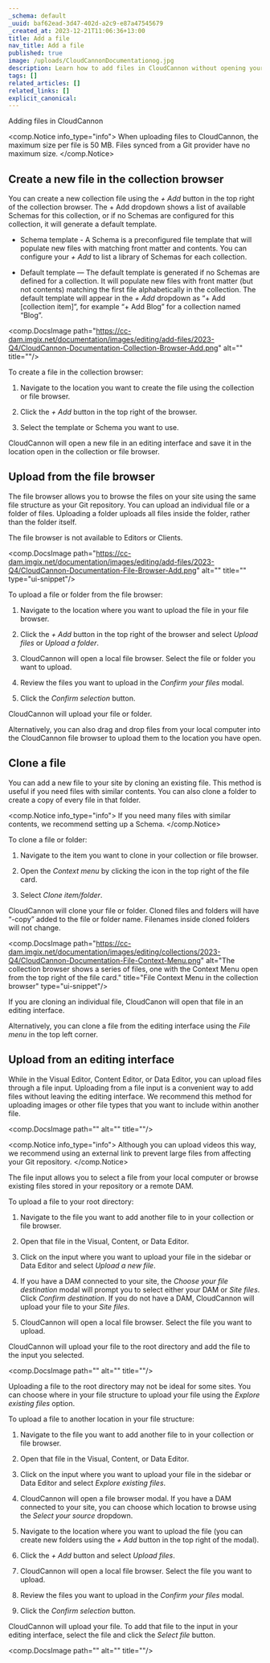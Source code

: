 ```yaml
---
_schema: default
_uuid: baf62ead-3d47-402d-a2c9-e87a47545679
_created_at: 2023-12-21T11:06:36+13:00
title: Add a file
nav_title: Add a file
published: true
image: /uploads/CloudCannonDocumentationog.jpg
description: Learn how to add files in CloudCannon without opening your Git repository.
tags: []
related_articles: []
related_links: []
explicit_canonical:
---
```

Adding files in CloudCannon

<comp.Notice info_type="info">
  When uploading files to CloudCannon, the maximum size per file is 50 MB. Files synced from a Git provider have no maximum size.
</comp.Notice>

## Create a new file in the collection browser

You can create a new collection file using the *\+ Add* button in the top right of the collection browser. The + Add dropdown shows a list of available Schemas for this collection, or if no Schemas are configured for this collection, it will generate a default template.

* Schema template - A Schema is a preconfigured file template that will populate new files with matching front matter and contents. You can configure your *\+ Add* to list a library of Schemas for each collection.

* Default template — The default template is generated if no Schemas are defined for a collection. It will populate new files with front matter (but not contents) matching the first file alphabetically in the collection. The default template will appear in the *\+ Add* dropdown as “+ Add \[collection item\]”, for example “+ Add Blog” for a collection named “Blog”.

<comp.DocsImage path="https://cc-dam.imgix.net/documentation/images/editing/add-files/2023-Q4/CloudCannon-Documentation-Collection-Browser-Add.png" alt="" title=""/>

To create a file in the collection browser:

1. Navigate to the location you want to create the file using the collection or file browser.

2. Click the *\+ Add* button in the top right of the browser.

3. Select the template or Schema you want to use.

CloudCannon will open a new file in an editing interface and save it in the location open in the collection or file browser.

## Upload from the file browser

The file browser allows you to browse the files on your site using the same file structure as your Git repository. You can upload an individual file or a folder of files. Uploading a folder uploads all files inside the folder, rather than the folder itself.

The file browser is not available to Editors or Clients.

<comp.DocsImage path="https://cc-dam.imgix.net/documentation/images/editing/add-files/2023-Q4/CloudCannon-Documentation-File-Browser-Add.png" alt="" title="" type="ui-snippet"/>

To upload a file or folder from the file browser:

1. Navigate to the location where you want to upload the file in your file browser.

2. Click the *\+ Add* button in the top right of the browser and select *Upload files* or *Upload a folder*.

3. CloudCannon will open a local file browser. Select the file or folder you want to upload.

4. Review the files you want to upload in the *Confirm your files* modal.

5. Click the *Confirm selection* button.

CloudCannon will upload your file or folder.

Alternatively, you can also drag and drop files from your local computer into the CloudCannon file browser to upload them to the location you have open.

## Clone a file

You can add a new file to your site by cloning an existing file. This method is useful if you need files with similar contents. You can also clone a folder to create a copy of every file in that folder.

<comp.Notice info_type="info">
  If you need many files with similar contents, we recommend setting up a Schema.
</comp.Notice>

To clone a file or folder:

1. Navigate to the item you want to clone in your collection or file browser.

2. Open the *Context menu* by clicking the icon in the top right of the file card.

3. Select *Clone item/folder*.

CloudCannon will clone your file or folder. Cloned files and folders will have “-copy” added to the file or folder name. Filenames inside cloned folders will not change.

<comp.DocsImage path="https://cc-dam.imgix.net/documentation/images/editing/collections/2023-Q4/CloudCannon-Documentation-File-Context-Menu.png" alt="The collection browser shows a series of files, one with the Context Menu open from the top right of the file card." title="File Context Menu in the collection browser" type="ui-snippet"/>

If you are cloning an individual file, CloudCanon will open that file in an editing interface.

Alternatively, you can clone a file from the editing interface using the *File menu* in the top left corner.

## Upload from an editing interface

While in the Visual Editor, Content Editor, or Data Editor, you can upload files through a file input. Uploading from a file input is a convenient way to add files without leaving the editing interface. We recommend this method for uploading images or other file types that you want to include within another file.

<comp.DocsImage path="" alt="" title=""/>

<comp.Notice info_type="info">
  Although you can upload videos this way, we recommend using an external link to prevent large files from affecting your Git repository.
</comp.Notice>

The file input allows you to select a file from your local computer or browse existing files stored in your repository or a remote DAM.

To upload a file to your root directory:

1. Navigate to the file you want to add another file to in your collection or file browser.

2. Open that file in the Visual, Content, or Data Editor.

3. Click on the input where you want to upload your file in the sidebar or Data Editor and select *Upload a new file*.

4. If you have a DAM connected to your site, the *Choose your file destination* modal will prompt you to select either your DAM or *Site files*. Click *Confirm destination*. If you do not have a DAM, CloudCannon will upload your file to your *Site files*.

5. CloudCannon will open a local file browser. Select the file you want to upload.

CloudCannon will upload your file to the root directory and add the file to the input you selected.

<comp.DocsImage path="" alt="" title=""/>

Uploading a file to the root directory may not be ideal for some sites. You can choose where in your file structure to upload your file using the *Explore existing files* option.

To upload a file to another location in your file structure:

1. Navigate to the file you want to add another file to in your collection or file browser.

2. Open that file in the Visual, Content, or Data Editor.

3. Click on the input where you want to upload your file in the sidebar or Data Editor and select *Explore existing files*.

4. CloudCannon will open a file browser modal. If you have a DAM connected to your site, you can choose which location to browse using the *Select your source* dropdown.

5. Navigate to the location where you want to upload the file (you can create new folders using the *\+ Add* button in the top right of the modal).

6. Click the *\+ Add* button and select *Upload files*.

7. CloudCannon will open a local file browser. Select the file you want to upload.

8. Review the files you want to upload in the *Confirm your files* modal.

9. Click the *Confirm selection* button.

CloudCannon will upload your file. To add that file to the input in your editing interface, select the file and click the *Select file* button.

<comp.DocsImage path="" alt="" title=""/>